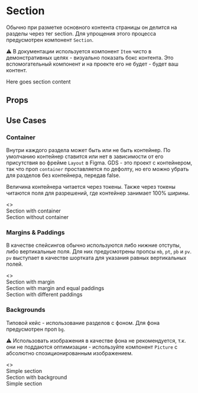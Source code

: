 
<Meta title="Dev | Components / Section" component={Section} />

# Section

Обычно при разметке основного контента страницы он делится на разделы через тег section. Для упрощения этого процесса предусмотрен компонент `Section`.

⚠️ В документации используется компонент `Item` чисто в демонстративных целях - визуально показать бокс контента. Это вспомогательный компонент и на проекте его не будет - будет ваш контент.

<Story name="Knobs">
    <Section
        container={boolean('container', true)}
        mb={number('mb', 0, {
            min: 0,
            max: 160,
            step: 4,
        })}
        pt={number('pt', 0, {
            min: 0,
            max: 160,
            step: 4,
        })}
        pb={number('pb', 0, {
            min: 0,
            max: 160,
            step: 4,
        })}
        bg={color('bg', '#fff')}
    >
        <Item>Here goes section content</Item>
    </Section>
</Story>

## Props

<Props of={Section} />

## Use Cases

### Container

Внутри каждого раздела может быть или не быть контейнер. По умолчанию контейнер ставится или нет в зависимости от его присутствия во фрейме `Layout` в Figma. GDS - это проект с контейнером, так что проп `container` проставляется по дефолту, но его можно убрать для разделов без контейнера, передав false.

Величина контейнера читается через токены. Также через токены читаются поля для разрешений, где контейнер занимает 100% ширины.

<Preview>
    <Story name="Container">
        <>
            <Section mb={major(2)}>
                <Item>Section with container</Item>
            </Section>
            <Section container={false}>
                <Item>Section without container</Item>
            </Section>
        </>
    </Story>
</Preview>

### Margins & Paddings

В качестве спейсингов обычно используются либо нижние отступы, либо вертикальные поля. Для них предусмотрены пропсы `mb`, `pt`, `pb` и `pv`. `pv` выступает в качестве шортката для указания равных вертикальных полей.

<Preview>
    <Story name="Margins & Paddings">
        <>
            <Section mb={major(2)}>
                <Item>Section with margin</Item>
            </Section>
            <Section mb={major(2)} pv={major(2)}>
                <Item>Section with margin and equal paddings</Item>
            </Section>
            <Section pt={major(4)} pb={major(2)}>
                <Item>Section with different paddings</Item>
            </Section>
        </>
    </Story>
</Preview>

### Backgrounds

Типовой кейс - использование разделов с фоном. Для фона предусмотрен проп `bg`.

⚠️ Использовать изображения в качестве фона не рекомендуется, т.к. они не поддаются оптимизации - используйте компонент `Picture` с абсолютно спозиционированным изображением.

<Preview>
    <Story name="Backgrounds">
        <>
            <Section mb={major(2)}>
                <Item>Simple section</Item>
            </Section>
            <Section mb={major(2)} pv={major(2)} bg={baseTheme.app.colors.bg.second}>
                <Item>Section with background</Item>
            </Section>
            <Section>
                <Item>Simple section</Item>
            </Section>
        </>
    </Story>
</Preview>
